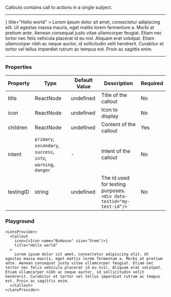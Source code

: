 
Callouts contains call to actions in a single subject.

---

<LensProvider>
  <Callout
    icon={<Icon name="BsHouse" size="5rem"/>}
    title="Hello world"
  >
    Lorem ipsum dolor sit amet, consectetur adipiscing elit. Ut egestas massa mauris, eget mattis lorem fermentum a. Morbi at pretium ante. Aenean consequat justo vitae ullamcorper feugiat. Etiam nec tortor nec felis vehicula placerat id eu nisl. Aliquam erat volutpat. Etiam ullamcorper nibh ac neque auctor, id sollicitudin velit hendrerit. Curabitur et tortor vel tellus imperdiet rutrum ac tempus est. Proin ac sagittis enim.
  </Callout>
</LensProvider>

---

### Properties

| Property | Type | Default Value | Description | Required |
|---|---|---|---|---|
|title|ReactNode| undefined |Title of the callout|No|
|icon|ReactNode| undefined |Icon to display|No|
|children|ReactNode| undefined |Content of the callout|Yes|
|intent|`primary`, `secondary`, `success`, <br/>`info`, `warning`, `danger`|- |Intent of the callout|No|
|testingID| string | undefined | The id used for testing purposes.<br/>`<div data-testid="my-test-id"/>` |No|


### Playground

```tsx live
<LensProvider>
  <Callout
    icon={<Icon name="BsHouse" size="5rem"/>}
    title="Hello world"
  >
    Lorem ipsum dolor sit amet, consectetur adipiscing elit. Ut egestas massa mauris, eget mattis lorem fermentum a. Morbi at pretium ante. Aenean consequat justo vitae ullamcorper feugiat. Etiam nec tortor nec felis vehicula placerat id eu nisl. Aliquam erat volutpat. Etiam ullamcorper nibh ac neque auctor, id sollicitudin velit hendrerit. Curabitur et tortor vel tellus imperdiet rutrum ac tempus est. Proin ac sagittis enim.
  </Callout>
</LensProvider>
```